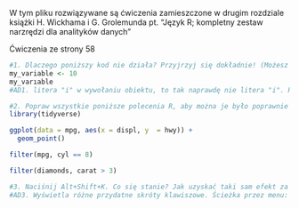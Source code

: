 W tym pliku rozwiązywane są ćwiczenia zamieszczone w drugim rozdziale książki H. Wickhama i G. Grolemunda pt. "Język R; kompletny zestaw narzrędzi dla analityków danych"

Ćwiczenia ze strony 58
```r
#1. Dlaczego poniższy kod nie działa? Przyjrzyj się dokładnie! (Możesz odnieść wrażenie, że jest to wyjątkowo bezsensowne ćwiczenie, jednak warto trenować móżg w dostrzeganiu nawet najdrobniejszych różnic, co z pewnością przyniesie korzyści podczas programowania).
my_variable <- 10
my_varıable
#AD1. litera "i" w wywołaniu obiektu, to tak naprawdę nie litera "i". R zwraca błąd, bo nazwy nie są identyczne. 

#2. Popraw wszystkie poniższe polecenia R, aby można je było poprawnie uruchomić:
library(tidyverse)

ggplot(data = mpg, aes(x = displ, y  = hwy)) +
  geom_point()

filter(mpg, cyl == 8)

filter(diamonds, carat > 3)

#3. Naciśnij Alt+Shift+K. Co się stanie? Jak uzyskać taki sam efekt za pomocą menu?
#AD3. Wyświetla różne przydatne skróty klawiszowe. Ścieżka przez menu: Tool -> Keyboard Shortcuts Help
```
